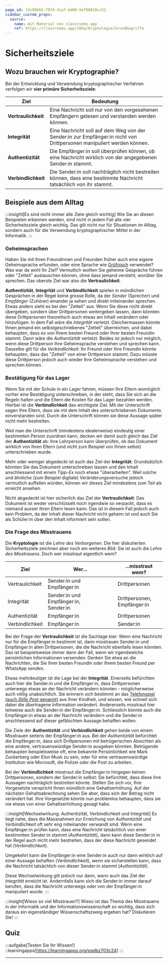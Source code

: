 ```yaml
---
page_id: 13c98bb5-707d-41a7-bd80-5ef9b010cc52
sidebar_custom_props:
  source:
    name: mit Material von classrooms.app
    ref: https://classrooms.app/28Ga/Kryptologie/Grundbegriffe
---
```


# Sicherheitsziele
## Wozu brauchen wir Kryptographie?
Bei der Entwicklung und Verwendung kryptographischer Verfahren verfolgen wir **vier primäre Sicherheitsziele**:

| Ziel                | Bedeutung                                                                                                             |
|---------------------|-----------------------------------------------------------------------------------------------------------------------|
| **Vertraulichkeit** | Eine Nachricht soll nur von den vorgesehenen Empfängern gelesen und verstanden werden können.                         |
| **Integrität**      | Eine Nachricht soll auf dem Weg von der Sender:in zur Empfänger:in nicht von Drittpersonen manipuliert werden können. |
| **Authentizität**   | Die Empfänger:in soll überprüfen können, ob eine Nachricht wirklich von der angegebenen Sender:in stammt.             |
| **Verbindlichkeit** | Die Sender:in soll nachträglich nicht bestreiten können, dass eine bestimmte Nachricht tatsächlich von ihr stammt.    |

## Beispiele aus dem Alltag
:::insight[Es sind nicht immer alle Ziele gleich wichtig]
Wie Sie an diesen Beispielen erkennen werden, sind nicht in jedem Fall alle vier Sicherheitsziele gleich wichtig. Das gilt nicht nur für Situationen im Alltag, sondern auch für die Verwendung kryptographischer Mittel in der Informatik.
:::

### Geheimsprachen
Haben Sie mit Ihren Freundinnen und Freunden früher auch eine eigene Geheimsprache erfunden, oder eine Sprache wie [Grüfnisch](pathname:///gruefnisch) verwendet? Was war da wohl Ihr Ziel? Vermutlich wollten Sie geheime Gespräche führen oder "Zetteli" austauschen können, ohne dass jemand versteht, worüber Sie sprechen. Das oberste Ziel war also die **Vertraulichkeit**.

**Authentizität**, **Integrität** und **Verbindlichkeit** spielen in mündlichen Gesprächen in der Regel keine grosse Rolle, da der _Sender_ (Sprecher) und _Empfänger_ (Zuhörer) einander ja sehen und direkt miteinander sprechen. Etwas anders sieht es bei den "Zetteli" aus:
Wenn Sie diese nicht direkt übergeben, sondern über Drittpersonen weitergeben lassen, dann könnten diese Drittpersonen theoretisch auch etwas am Inhalt verändern oder hinzufügen. In dem Fall wäre die _Integrität_ verletzt. Gleichermassen könnte Ihnen jemand ein selbstgeschriebenes "Zetteli" überreichen, und dabei behaupten, dass es von Ihrem besten Freund oder Ihrer besten Freundin stammt. Dann wäre die _Authentizität_ verletzt. Beides ist jedoch nur möglich, wenn diese Drittperson Ihre Geheimsprache verstehen und sprechen kann. Dasselbe gilt für die _Verbindlichkeit_: Ihr Freund oder Ihre Freundin könnte behaupten, dass das "Zetteli" von einer Drittperson stammt. Dazu müsste diese Drittperson jedoch auch wieder Ihre Geheimsprache verstehen und sprechen können.


### Bestätigung für das Lager
Wenn Sie mit der Schule in ein Lager fahren, müssen Ihre Eltern womöglich vorher eine Bestätigung unterschreiben, in der steht, dass Sie sich an die Regeln halten und die Eltern die Kosten für das Lager bezahlen werden. Hierbei ist die **Verbindlichkeit** das wichtigste Ziel. Mit der Unterschrift sagen Ihre Eltern, dass sie mit dem Inhalt des unterschriebenen Dokuments einverstanden sind. Durch die Unterschrift können sie diese Aussage später nicht mehr bestreiten.

Weil man die Unterschrift (mindestens idealerweise) eindeutig einer bestimmten Person zuordnen kann, decken wir damit auch gleich das Ziel der **Authentizität** ab: Ihre Lehrperson kann überprüfen, ob das Dokument wirklich von Ihren Eltern (und nicht zum Beispiel von Ihnen selbst) unterschrieben wurde.

Mehr oder weniger abgedeckt ist auch das Ziel der **Integrität**: Grundsätzlich könnten Sie das Dokument unterschreiben lassen und den Inhalt anschliessend mit einem _Tipp-Ex_ noch etwas "überarbeiten". Weil solche und ähnliche (zum Beispiel digitale) Veränderungsversuche jedoch vermutlich auffallen würden, können wir dieses Ziel mindestens zum Teil als erreicht ansehen.

Nicht abgedeckt ist hier sicherlich das Ziel der **Vertraulichkeit**: Das Dokument ist weder verschlüsselt noch irgendwie so verpackt, dass es niemand ausser Ihren Eltern lesen kann. Das ist in diesem Fall jedoch auch kein Problem, da der Inhalt dieser Nachricht nicht geheim ist und auch Sie als Schüler:in über den Inhalt informiert sein sollen.

### Die Frage des Misstrauens
Die **Kryptologie** ist die _Lehre des Verborgenen_. Die hier diskutierten Sicherheitsziele zeichnen aber noch ein weiteres Bild: Sie ist auch die *Lehre des Misstrauens*. Doch wer misstraut eigentlich wem?

| Ziel            | Wer...                                      | ...misstraut wem?                 |
|-----------------|---------------------------------------------|-----------------------------------|
| Vertraulichkeit | Sender:in und Empfänger:in                  | Drittpersonen                     |
| Integrität      | Sender:in und Empfänger:in, <br/> Sender:in | Drittpersonen, <br/> Empfänger:in |
| Authentizität   | Empfänger:in                                | Drittpersonen                     |
| Verbindlichkeit | Empfänger:in                                | Sender:in                         |

Bei der Frage der **Vertraulichkeit** ist die Sachlage klar: Wenn eine Nachricht nur für die Empfänger:in bestimmt ist, dann misstrauen Sender:in und Empfänger:in allen Drittpersonen, die die Nachricht ebenfalls lesen könnten. Das ist beispielsweise immer dann der Fall, wenn wir irgendwelche persönlichen Informationen versenden: Denken Sie etwa an die Nachrichten, die Sie Ihrer besten Freundin oder Ihrem besten Freund per WhatsApp senden.

Etwas mehrdeutiger ist die Lage bei der **Integrität**. Einerseits befürchten auch hier die Sender:in und die Empfänger:in, dass Drittpersonen unterwegs etwas an der Nachricht verändern könnten - möglicherweise auch völlig unabsichtlich. Sie erinnern sich bestimmt an das [Telefonspiel (auch _Stille Post_ genannt)](https://de.wikipedia.org/wiki/Stille_Post) aus Ihrer Kindheit, und wissen, wie schnell sich dabei die übertragene Information verändert. Andererseits misstraut hier teilweise auch die Sender:in der Empfänger:in. Schliesslich könnte auch die Empfänger:in etwas an der Nachricht verändern und die Sender:in anschliessend auf dieser gefälschten Aussage behaften wollen.

Die Ziele der **Authentizität** und **Verbindlichkeit** gehen beide von einem Misstrauen seitens der Empfänger:in aus. Bei der _Authentizität_ befürchtet die Empfänger:in, dass sich Drittpersonen mit betrügerischen Absichten als eine andere, vertrauenswürdige Sender:in ausgeben könnten. Betrügende behaupten beispielsweise oft, eine bekannte Persönlichkeit wie Mark Zuckerberg oder Elon Musk zu sein, oder für eine vertrauenswürdige Institution wie Microsoft, die Polizei oder die Post zu arbeiten.

Bei der **Verbindlichkeit** misstraut die Empfänger:in hingegen keinen Drittpersonen, sondern der Sender:in selbst: Sie befürchtet, dass diese ihre Aussagen nachträglich bestreiten könnte. Stellen Sie sich vor, Ihre Vorgesetzte verspricht Ihnen mündlich eine Gehaltserhöhung. Auf der nächsten Gehaltsabrechnung sehen Sie aber, dass sich der Betrag nicht verändert hat. Ihre Vorgesetzte könnte nun problemlos behaupten, dass sie nie etwas von einer Gehaltserhöhung gesagt habe.

:::insight[Wechselwirkung: Authentizität, Verbindlichkeit und Integrität]
Es liegt nahe, dass die Massnahmen zur Erreichung von _Authentizität_ und _Verbindlichkeit_ oft sehr eng miteinander verwandt sind. Wenn eine Empfänger:in prüfen kann, dass eine Nachricht tatsächlich von einer bestimmten Sender:in stammt (_Authentizität_), dann kann diese Sender:in in der Regel auch nicht mehr bestreiten, dass der diese Nachricht gesendet hat (_Verbindlichkeit_).

Umgekehrt kann die Empfänger:in eine Sender:in auch nur dann wirklich auf einer Aussage behaften (_Verbindlichkeit_), wenn sie sicherstellen kann, dass die Nachricht tatsächlich von dieser Sender:in stammt (_Authentizität_).

Diese Wechselwirkung gilt jedoch nur dann, wenn auch das Ziel der _Integrität_ erreicht ist. Andernfalls kann sich die Sender:in immer darauf berufen, dass die Nachricht unterwegs oder von der Empfänger:in manipuliert wurde.
:::

:::insight[Wieso so viel Misstrauen?]
Wieso ist das Thema des Misstrauens in der Informatik und der Informationswissenschaft so wichtig, dass sich daraus ein eigenständiger Wissenschaftszweig ergeben hat? Diskutieren Sie!
:::

## Quiz
:::aufgabe[Testen Sie Ihr Wissen!]
<TaskState id="7703eba8-5fa2-4db1-b1d6-a4a8386f6081" />
::learningapps[https://learningapps.org/pqdbz703c24]
:::

---
